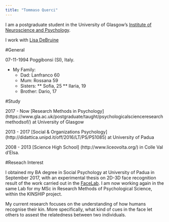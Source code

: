 ```yaml
---
title: "Tommaso Querci"
---
```


I am a postgraduate student in the University of Glasgow's
[Institute of Neuroscience and Psychology](http://www.gla.ac.uk/researchinstitutes/neurosciencepsychology/).

I work with [Lisa DeBruine](https://github.com/debruine)


#General

  07-11-1994 Poggibonsi (SI), Italy.

  * My Family:
    * Dad: Lanfranco 60
    * Mum: Rossana 59
    * Sisters:
      ** Sofia, 25
      ** Ilaria, 19
    * Brother: Dario, 17

#Study

  2017 - Now [Research Methods in Psychology] (https://www.gla.ac.uk/postgraduate/taught/psychologicalscienceresearchmethodsof/) at University of Glasgow 

  2013 - 2017 [Social & Organizations Psychology] (http://didattica.unipd.it/off/2016/LT/PS/PS1085) at University of Padua

  2008 - 2013 [Science High School] (http://www.liceovolta.org/) in Colle Val d'Elsa.

#Reseach Interest

  I obtained my BA degree in Social Psychology at University of Padua in September 2017, with an experimental thesis on   2D-3D face recognition result of the work carried out in the [FaceLab](facelab.org). I am now working again in the same Lab for my MSc in Research Methods of Psychological Science, within the KINSHIP project.

  My current research focuses on the understanding of how humans recognise their kin. More specifically, what kind of cues in the face let others to assest the relatedness between two individuals.
